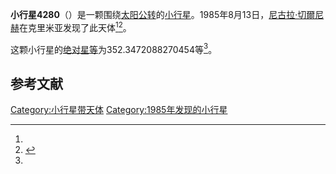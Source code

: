 {{Infobox planet
| bgcolour = #FFFFC0
| name = 4280 Simonenko
| symbol = 
| image = 
| caption = 
| discovery = yes
| discovery_ref = 
| discoverer = [[尼古拉·切爾尼赫|尼古拉·切爾尼赫]]
| discovery_site = [[克里米亚|克里米亚]] 
| discovered = 1985年8月13日
| designations = yes
| mp_name = 
| named_after = 
| alt_names = 1985 PF2/ 1969 EM1 / 1978 TQ9 / 1982 VQ12 / 1989 UX3
| mp_category = [[主带小行星|主带小行星]]
| orbit_ref = <ref name="a">[http://ssd.jpl.nasa.gov/sbdb.cgi?sstr=4280 4280 Simonenko] {{Wayback|url=http://ssd.jpl.nasa.gov/sbdb.cgi?sstr=4280 |date=20201124004609 }}，小行星數據庫瀏覽器（JPL Small-Body Database Browser）－[[美国国家航空航天局|美国国家航空航天局]]喷气推进实验室</ref>
| epoch = 2456400.5 (2013年4月18日更新)
| aphelion = {{convert|2.401017680462089|AU|km|3|abbr=on|lk=out}}
| perihelion = {{convert|2.352294711163636|AU|km|3|abbr=on}}
| semimajor = {{convert|2.376656195812862|AU|km|3|abbr=on}}
| eccentricity = 0.010250319
| period = 1338.283026 [[日|日]]<br />3.66[[儒略年|儒略年]]
| avg_speed = 
| inclination = 4.627610754498804
| asc_node = 51.37019139720454
| mean_anomaly = 
| arg_peri = 352.3472088270454
| satellites = 
| physical_characteristics = yes
| dimensions = 
| mass = 
| density = 
| surface_grav = 
| escape_velocity = 
| sidereal_day = 
| axial_tilt = 
| pole_ecliptic_lat = 
| pole_ecliptic_lon = 
| albedo = 
| temperatures= 
| temp_name1 = 
| mean_temp_1 = 
| max_temp_1 = 
| temp_name2 = 
| max_temp_2 = 
| spectral_type = 
| abs_magnitude = 352.3472088270454
}}

'''小行星4280'''（{{lang-en|4280 Simonenko}}）是一颗围绕[[太阳|太阳]][[公转|公转]]的[[小行星|小行星]]。1985年8月13日，[[尼古拉·切爾尼赫|尼古拉·切爾尼赫]]在克里米亚发现了此天体<ref name="a" /><ref>{{cite news|title=小行星列表|url=http://cfa-www.harvard.edu/iau/lists/NumberedMPs.txt|accessdate=2013-07-08|newspaper=哈佛大学|archive-date=2008-05-17|archive-url=https://web.archive.org/web/20080517010638/http://cfa-www.harvard.edu/iau/lists/NumberedMPs.txt|dead-url=no}}</ref>。

这颗小行星的[[绝对星等|绝对星等]]为352.3472088270454等<ref name="a" />。

==参考文献==
{{reflist}}
{{Minor Planet Number|[[小行星4279|小行星4279]]|[[小行星4281|小行星4281]]}}

{{小天体}}

[[Category:小行星带天体|Category:小行星带天体]]
[[Category:1985年发现的小行星|Category:1985年发现的小行星]]

{{asteroid-stub}}